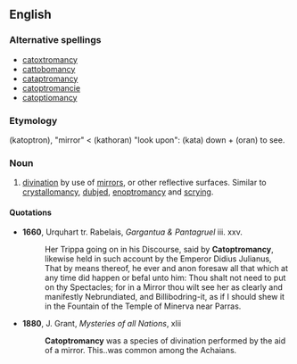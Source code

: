 ==English==

===Alternative spellings===
*[[catoxtromancy]]
*[[cattobomancy]]
*[[cataptromancy]]
*[[catoptromancie]]
*[[catoptiomancy]]

===Etymology===
{{AGr.}} (katoptron), "mirror" < (kathoran) "look upon": (kata) down + (oran) to see.

===Noun===
{{en-noun|-}}

# [[divination]] by use of [[mirror]]s, or other reflective surfaces. Similar to [[crystallomancy]], [[dubjed]], [[enoptromancy]] and [[scrying]].

====Quotations====
*'''1660''', Urquhart tr. Rabelais, ''Gargantua & Pantagruel'' iii. xxv.
*:Her Trippa going on in his Discourse, said by '''Catoptromancy''', likewise held in such account by the Emperor Didius Julianus, That by means thereof, he ever and anon foresaw all that which at any time did happen or befal unto him: Thou shalt not need to put on thy Spectacles; for in a Mirror thou wilt see her as clearly and manifestly Nebrundiated, and Billibodring-it, as if I should shew it in the Fountain of the Temple of Minerva near Parras.
*'''1880''', J. Grant, ''Mysteries of all Nations'', xlii
*:'''Catoptromancy''' was a species of divination performed by the aid of a mirror. This..was common among the Achaians.